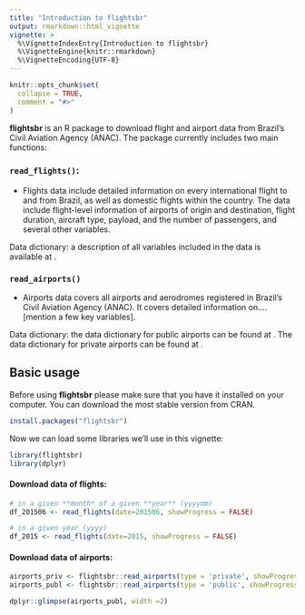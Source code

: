 ```yaml
---
title: "Introduction to flightsbr"
output: rmarkdown::html_vignette
vignette: >
  %\VignetteIndexEntry{Introduction to flightsbr}
  %\VignetteEngine{knitr::rmarkdown}
  %\VignetteEncoding{UTF-8}
---
```


```r
knitr::opts_chunk$set(
  collapse = TRUE,
  comment = "#>"
)
```

**flightsbr** is an R package to download flight and airport data from Brazil’s Civil Aviation Agency (ANAC). The package currently includes two main functions:

### `read_flights()`:
- Flights data include detailed information on every international flight to and from Brazil, as well as domestic flights within the country. The data include flight-level information of airports of origin and destination, flight duration, aircraft  type, payload, and the number of passengers, and several other variables. 

Data dictionary: a description of all variables included in the data is available at \url{https://www.anac.gov.br/assuntos/setor-regulado/empresas/envio-de-informacoes/descricao-de-variaveis}.

### `read_airports()`
- Airports data covers all airports and aerodromes registered in Brazil’s Civil Aviation Agency (ANAC).  It covers detailed information on....[mention a few key variables].

Data dictionary: the data dictionary for public airports can be found at \url{https://www.anac.gov.br/acesso-a-informacao/dados-abertos/areas-de-atuacao/aerodromos/lista-de-aerodromos-publicos-v2/70-lista-de-aerodromos-publicos-v2}. The data dictionary for private airports can be found at \url{https://www.anac.gov.br/acesso-a-informacao/dados-abertos/areas-de-atuacao/aerodromos/lista-de-aerodromos-privados-v2}.


## Basic usage

Before using **flightsbr** please make sure that you have it installed on your computer. You can download the most stable version from CRAN.

```r
install.packages("flightsbr")
```

Now we can load some libraries we'll use in this vignette:

```r
library(flightsbr)
library(dplyr)
```

#### Download data of flights:

```r
# in a given **month* of a given **year** (yyyymm)
df_201506 <- read_flights(date=201506, showProgress = FALSE)

# in a given year (yyyy)
df_2015 <- read_flights(date=2015, showProgress = FALSE)

```

#### Download data of airports:

```r
airports_priv <- flightsbr::read_airports(type = 'private', showProgress = FALSE)
airports_publ <- flightsbr::read_airports(type = 'public', showProgress = FALSE)

dplyr::glimpse(airports_publ, width =2)
```


